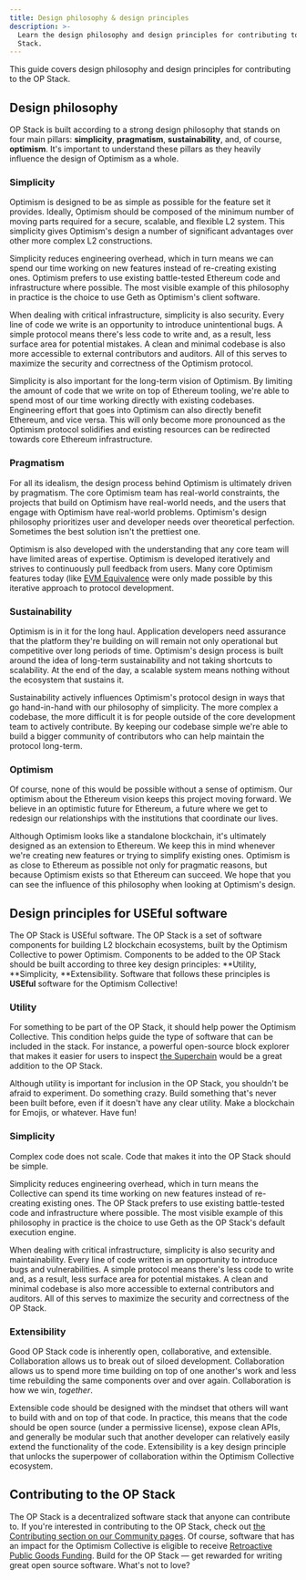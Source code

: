 ```yaml
---
title: Design philosophy & design principles
description: >-
  Learn the design philosophy and design principles for contributing to the OP
  Stack.
---
```

This guide covers design philosophy and design principles for contributing to the OP Stack.

## Design philosophy

OP Stack is built according to a strong design philosophy that stands on four main pillars: **simplicity**, **pragmatism**, **sustainability**, and, of course, **optimism**.
It's important to understand these pillars as they heavily influence the design of Optimism as a whole.

### Simplicity

Optimism is designed to be as simple as possible for the feature set it provides.
Ideally, Optimism should be composed of the minimum number of moving parts required for a secure, scalable, and flexible L2 system.
This simplicity gives Optimism's design a number of significant advantages over other more complex L2 constructions.

Simplicity reduces engineering overhead, which in turn means we can spend our time working on new features instead of re-creating existing ones.
Optimism prefers to use existing battle-tested Ethereum code and infrastructure where possible.
The most visible example of this philosophy in practice is the choice to use Geth as Optimism's client software.

When dealing with critical infrastructure, simplicity is also security.
Every line of code we write is an opportunity to introduce unintentional bugs.
A simple protocol means there's less code to write and, as a result, less surface area for potential mistakes.
A clean and minimal codebase is also more accessible to external contributors and auditors.
All of this serves to maximize the security and correctness of the Optimism protocol.

Simplicity is also important for the long-term vision of Optimism.
By limiting the amount of code that we write on top of Ethereum tooling, we're able to spend most of our time working directly with existing codebases.
Engineering effort that goes into Optimism can also directly benefit Ethereum, and vice versa.
This will only become more pronounced as the Optimism protocol solidifies and existing resources can be redirected towards core Ethereum infrastructure.

### Pragmatism

For all its idealism, the design process behind Optimism is ultimately driven by pragmatism.
The core Optimism team has real-world constraints, the projects that build on Optimism have real-world needs, and the users that engage with Optimism have real-world problems.
Optimism's design philosophy prioritizes user and developer needs over theoretical perfection.
Sometimes the best solution isn't the prettiest one.

Optimism is also developed with the understanding that any core team will have limited areas of expertise.
Optimism is developed iteratively and strives to continuously pull feedback from users.
Many core Optimism features today (like [EVM Equivalence](https://web.archive.org/web/20231127160757/https://medium.com/ethereum-optimism/introducing-evm-equivalence-5c2021deb306) were only made possible by this iterative approach to protocol development.

### Sustainability

Optimism is in it for the long haul.
Application developers need assurance that the platform they're building on will remain not only operational but competitive over long periods of time.
Optimism's design process is built around the idea of long-term sustainability and not taking shortcuts to scalability.
At the end of the day, a scalable system means nothing without the ecosystem that sustains it.

Sustainability actively influences Optimism's protocol design in ways that go hand-in-hand with our philosophy of simplicity.
The more complex a codebase, the more difficult it is for people outside of the core development team to actively contribute.
By keeping our codebase simple we're able to build a bigger community of contributors who can help maintain the protocol long-term.

### Optimism

Of course, none of this would be possible without a sense of optimism.
Our optimism about the Ethereum vision keeps this project moving forward.
We believe in an optimistic future for Ethereum, a future where we get to redesign our relationships with the institutions that coordinate our lives.

Although Optimism looks like a standalone blockchain, it's ultimately designed as an extension to Ethereum.
We keep this in mind whenever we're creating new features or trying to simplify existing ones.
Optimism is as close to Ethereum as possible not only for pragmatic reasons, but because Optimism exists so that Ethereum can succeed.
We hope that you can see the influence of this philosophy when looking at Optimism's design.

## Design principles for USEful software

The OP Stack is USEful software. The OP Stack is a set of software components for building L2 blockchain ecosystems, built by the Optimism Collective to power Optimism.
Components to be added to the OP Stack should be built according to three key design principles: **Utility, **Simplicity, **Extensibility.
Software that follows these principles is **USEful** software for the Optimism Collective!

### Utility

For something to be part of the OP Stack, it should help power the Optimism Collective.
This condition helps guide the type of software that can be included in the stack.
For instance, a powerful open-source block explorer that makes it easier for users to inspect [the Superchain](https://app.optimism.io/superchain/?utm_source=op-docs&utm_medium=docs) would be a great addition to the OP Stack.

Although utility is important for inclusion in the OP Stack, you shouldn't be afraid to experiment.
Do something crazy.
Build something that's never been built before, even if it doesn't have any clear utility. Make a blockchain for Emojis, or whatever. Have fun!

### Simplicity

Complex code does not scale.
Code that makes it into the OP Stack should be simple.

Simplicity reduces engineering overhead, which in turn means the Collective can spend its time working on new features instead of re-creating existing ones.
The OP Stack prefers to use existing battle-tested code and infrastructure where possible.
The most visible example of this philosophy in practice is the choice to use Geth as the OP Stack's default execution engine.

When dealing with critical infrastructure, simplicity is also security and maintainability.
Every line of code written is an opportunity to introduce bugs and vulnerabilities.
A simple protocol means there's less code to write and, as a result, less surface area for potential mistakes.
A clean and minimal codebase is also more accessible to external contributors and auditors.
All of this serves to maximize the security and correctness of the OP Stack.

### Extensibility

Good OP Stack code is inherently open, collaborative, and extensible.
Collaboration allows us to break out of siloed development.
Collaboration allows us to spend more time building on top of one another's work and less time rebuilding the same components over and over again.
Collaboration is how we win, *together*.

Extensible code should be designed with the mindset that others will want to build with and on top of that code.
In practice, this means that the code should be open source (under a permissive license), expose clean APIs, and generally be modular such that another developer can relatively easily extend the functionality of the code.
Extensibility is a key design principle that unlocks the superpower of collaboration within the Optimism Collective ecosystem.

## Contributing to the OP Stack

The OP Stack is a decentralized software stack that anyone can contribute to.
If you're interested in contributing to the OP Stack, check out [the Contributing section on our Community pages](https://community.optimism.io).
Of course, software that has an impact for the Optimism Collective is eligible to receive [Retroactive Public Goods Funding](https://app.optimism.io/retropgf?utm_source=op-docs&utm_medium=docs). Build for the OP Stack — get rewarded for writing great open source software. What's not to love?
